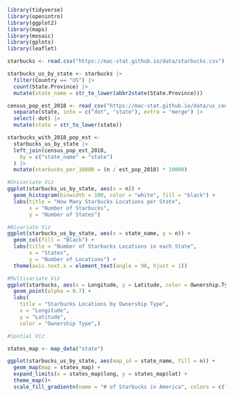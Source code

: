 
```r
library(tidyverse)
library(openintro)
library(ggplot2)
library(maps)
library(mosaic)
library(gplots)
library(leaflet)

starbucks <- read.csv("https://mac-stat.github.io/data/starbucks.csv")

starbucks_us_by_state <- starbucks |>
  filter(Country == "US") |>
  count(State.Province) |>
  mutate(state_name = str_to_lower(abbr2state(State.Province)))

census_pop_est_2018 <- read_csv("https://mac-stat.github.io/data/us_census_2018_state_pop_est.csv") |>
  separate(state, into = c("dot", "state"), extra = "merge") |>
  select(-dot) |>
  mutate(state = str_to_lower(state))

starbucks_with_2018_pop_est <-
  starbucks_us_by_state |>
  left_join(census_pop_est_2018,
    by = c("state_name" = "state")
  ) |>
  mutate(starbucks_per_10000 = (n / est_pop_2018) * 10000)

```
```r
#Univariate Viz 
ggplot(starbucks_us_by_state, aes(x = n)) +
  geom_histogram(binwidth = 100, color = "white", fill = "black") +
  labs(title = "How Many Starbucks Locations per State",
       x = "Number of Starbucks",
       y = "Number of States") 
```

```r
#Bivariate Viz
ggplot(starbucks_us_by_state, aes(x = state_name, y = n)) +
  geom_col(fill = "Black") +
  labs(title = "Number of Starbucks Locations in each State",
       x = "States",
       y = "Number of Locations") +
  theme(axis.text.x = element_text(angle = 90, hjust = 1))

```

```r
#Multivariate Viz
ggplot(starbucks, aes(x = Longitude, y = Latitude, color = Ownership.Type)) +
  geom_point(alpha = 0.7) + 
  labs(
    title = "Starbucks Locations by Ownership Type",
    x = "Longitude",
    y = "Latitude",
    color = "Ownership Type",)
```

```r
#Spatial Viz

states_map <- map_data("state")

ggplot(starbucks_us_by_state, aes(map_id = state_name, fill = n)) +
  geom_map(map = states_map) +
  expand_limits(x = states_map$long, y = states_map$lat) +
  theme_map()+
  scale_fill_gradientn(name = "# of Starbucks in America", colors = c("blue", "purple", "red"), values = scales::rescale(seq(0, 10000, by = 100)))
```

